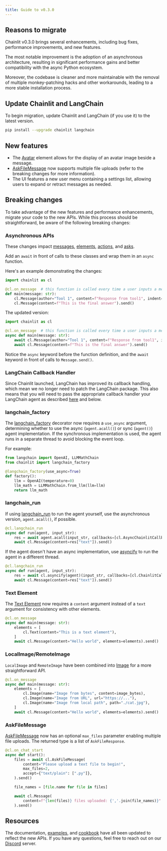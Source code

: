```yaml
---
title: Guide to v0.3.0
---
```


## Reasons to migrate

Chainlit v0.3.0 brings several enhancements, including bug fixes, performance improvements, and new features.

The most notable improvement is the adoption of an asynchronous architecture, resulting in significant performance gains and better compatibility with the async Python ecosystem.

Moreover, the codebase is cleaner and more maintainable with the removal of multiple monkey-patching hacks and other workarounds, leading to a more stable installation process.

## Update Chainlit and LangChain

To begin migration, update Chainlit and LangChain (if you use it) to the latest version.

```bash
pip install --upgrade chainlit langchain
```

## New features

- The [Avatar](/api-reference/elements/avatar) element allows for the display of an avatar image beside a message.
- [AskFileMessage](/api-reference/ask/ask-for-file) now supports multiple file uploads (refer to the breaking changes for more information).
- The UI features a new user menu containing a settings list, allowing users to expand or retract messages as needed.

## Breaking changes

To take advantage of the new features and performance enhancements, migrate your code to the new APIs. While this process should be straightforward, be aware of the following breaking changes:

### Asynchronous APIs

These changes impact [messages](http://localhost:3000/api-reference/message), [elements](/api-reference/elements/), [actions](/api-reference/action/), and [asks](http://localhost:3000/api-reference/ask).

Add an `await` in front of calls to these classes and wrap them in an `async` function.

Here's an example demonstrating the changes:

```python Before
import chainlit as cl

@cl.on_message  # this function is called every time a user inputs a message in the UI
def main(message: str):
    cl.Message(author="Tool 1", content=f"Response from tool1", indent=1).send()
    cl.Message(content=f"This is the final answer").send()
```

The updated version:

```python After
import chainlit as cl

@cl.on_message  # this function is called every time a user inputs a message in the UI
async def main(message: str):
    await cl.Message(author="Tool 1", content=f"Response from tool1", indent=1).send()
    await cl.Message(content=f"This is the final answer").send()
```

Notice the `async` keyword before the function definition, and the `await` keyword in front of calls to `Message.send()`.

### LangChain Callback Handler

Since Chainlit launched, LangChain has improved its callback handling, which mean we no longer need to patch the LangChain package.
This also means that you will need to pass the appropriate callback handler your LangChain agent as described [here](/api-reference/langchain/callbacks) and below.

### langchain_factory

The [langchain_factory](/api-reference/langchain-factory) decorator now requires a `use_async` argument, determining whether to use the async (`agent.acall()`) or sync (`agent()`) agent implementation. If the synchronous implementation is used, the agent runs in a separate thread to avoid blocking the event loop.

For example:

```python
from langchain import OpenAI, LLMMathChain
from chainlit import langchain_factory

@langchain_factory(use_async=True)
def factory():
    llm = OpenAI(temperature=0)
    llm_math = LLMMathChain.from_llm(llm=llm)
    return llm_math
```

### langchain_run

If using [langchain_run](/api-reference/langchain-run) to run the agent yourself, use the asynchronous version, `agent.acall()`, if possible.

```python
@cl.langchain_run
async def run(agent, input_str):
    res = await agent.acall(input_str, callbacks=[cl.AsyncChainlitCallbackHandler()])
    await cl.Message(content=res["text"]).send()
```

If the agent doesn't have an async implementation, use [asyncify](/api-reference/asyncify) to run the agent in a different thread.

```python
@cl.langchain_run
async def run(agent, input_str):
    res = await cl.asyncify(agent)(input_str, callbacks=[cl.ChainlitCallbackHandler()])
    await cl.Message(content=res["text"]).send()
```

### Text Element

The [Text Element](/api-reference/elements/text) now requires a `content` argument instead of a `text` argument for consistency with other elements.

```python
@cl.on_message
async def main(message: str):
    elements = [
        cl.Text(content="This is a text element"),
    ]
    await cl.Message(content="Hello world", elements=elements).send()
```

### LocalImage/RemoteImage

`LocalImage` and `RemoteImage` have been combined into [Image](/api-reference/elements/image) for a more straightforward API.

```python
@cl.on_message
async def main(message: str):
    elements = [
        cl.Image(name="Image from bytes", content=image_bytes),
        cl.Image(name="Image from URL", url="https://..."),
        cl.Image(name="Image from local path", path="./cat.jpg"),
    ]
    await cl.Message(content="Hello world", elements=elements).send()
```

### AskFileMessage

[AskFileMessage](/api-reference/ask/ask-for-file) now has an optional `max_files` parameter enabling multiple file uploads. The returned type is a list of `AskFileResponse`.

```python
@cl.on_chat_start
async def start():
    files = await cl.AskFileMessage(
        content="Please upload a text file to begin!",
        max_files=2,
        accept={"text/plain": [".py"]},
    ).send()

    file_names = [file.name for file in files]

    await cl.Message(
        content=f"{len(files)} files uploaded: {','.join(file_names)}"
    ).send()
```

## Resources

The documentation, [examples](/examples), and [cookbook](https://github.com/Chainlit/cookbook) have all been updated to reflect the new APIs. If you have any questions, feel free to reach out on our [Discord](https://discord.gg/ZThrUxbAYw) server.
